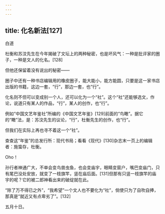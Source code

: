 ```yaml
---
---
---
```

title: 化名新法[127]
---




白道

杜衡和苏汶先生在今年揭破了文坛上的两种秘密，也是坏风气：一种是批评家的圈子，一种是文人的化名。[128]

但他还保留着没有说出的秘密——

圈子中还有一种书店编辑用的橡皮圈子，能大能小，能方能圆，只要是这一家书店出版的书籍，这边一套，“行”，那边一套，也“行”。

化名则不但可以变成别一个人，还可以化为一个“社”。这个“社”还能够选文，作论，说道只有某人的作品，“行”，某人的创作，也“行”。

例如“中国文艺年鉴社”所编的《中国文艺年鉴》[129]前面的“鸟瞰”。据它的“瞰”法，是：苏汶先生的议论，“行”，杜衡先生的创作，也“行”。

但我们在实际上再也寻不着这一个“社”。

查查这“年鉴”的总发行所：现代书局；看看《现代》[130]杂志末一页上的编辑者：施蛰存，杜衡。

Oho！

孙行者神通广大，不单会变鸟兽虫鱼，也会变庙宇，眼睛变窗户，嘴巴变庙门，只有尾巴没处安放，就变了一枝旗竿，竖在庙后面。[131]但那有只竖一枝旗竿的庙宇的呢？它的被二郎神看出来的破绽就在此。

“除了万不得已之外”，“我希望”一个文人也不要化为“社”，倘使只为了自吹自捧，那真是“就近又有点卑劣了”。[132]

五月十日。